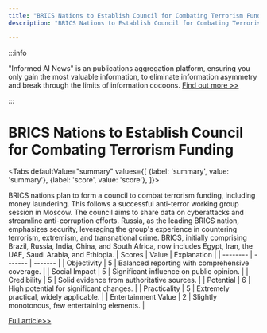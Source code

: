 ```yaml
---
title: "BRICS Nations to Establish Council for Combating Terrorism Funding"
description: "BRICS Nations to Establish Council for Combating Terrorism Funding"

---
```



:::info

"Informed AI News" is an publications aggregation platform, ensuring you only gain the most valuable information, to eliminate information asymmetry and break through the limits of information cocoons.  [Find out more >>](/)

:::

# BRICS Nations to Establish Council for Combating Terrorism Funding


<Tabs
	defaultValue="summary"
	values={[
	{label: 'summary', value: 'summary'},
	{label: 'score', value: 'score'},
]}>
<TabItem value="summary">


BRICS nations plan to form a council to combat terrorism funding, including money laundering. This follows a successful anti-terror working group session in Moscow. The council aims to share data on cyberattacks and streamline anti-corruption efforts. Russia, as the leading BRICS nation, emphasizes security, leveraging the group's experience in countering terrorism, extremism, and transnational crime. BRICS, initially comprising Brazil, Russia, India, China, and South Africa, now includes Egypt, Iran, the UAE, Saudi Arabia, and Ethiopia.
</TabItem>
<TabItem value="score">
	| Scores     | Value   | Explanation |
	| -------- | ------- | ------- |
	| Objectivity  | 5    | Balanced reporting with comprehensive coverage.    |
	| Social Impact | 5     | Significant influence on public opinion.    |
	| Credibility    | 5    | Solid evidence from authoritative sources.    |
	| Potential    | 6    | High potential for significant changes.    |
	| Practicality    | 5    | Extremely practical, widely applicable.    |
	| Entertainment Value    | 2    | Slightly monotonous, few entertaining elements.    |
</TabItem>
</Tabs>

[Full article>>](https://tass.com/politics/1842323)

